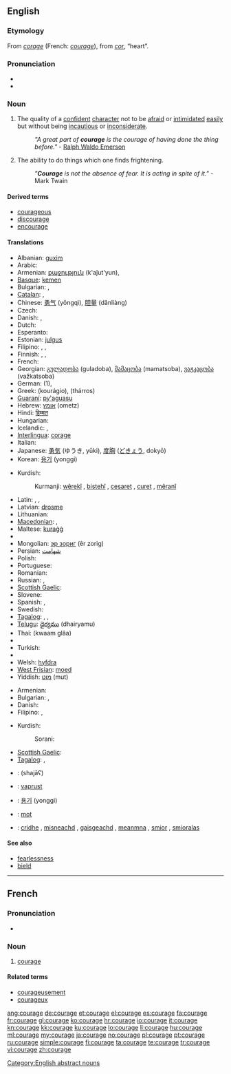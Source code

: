 {{also|Courage}}
==English==
{{wikipedia|Courage (disambiguation)|mul=Courage}}

===Etymology===
From {{etyl|fro}} ''[[corage]]'' (French: ''[[courage#French|courage]]''), from {{etyl|la}} ''[[cor]]'', “heart”.

===Pronunciation===
* {{IPA|/ˈkʌrɪdʒ/}}
* {{audio|en-us-courage.ogg|Audio (US)}}

===Noun===
{{en-noun|-}}

# The quality of a [[confident]] [[character]] not to be [[afraid]] or [[intimidate]]d [[easy|easily]] but without being [[incautious]] or [[inconsiderate]].
#: ''"A great part of '''courage''' is the courage of having done the thing before."'' - [[w:Ralph Waldo Emerson|Ralph Waldo Emerson]]
# The ability to do things which one finds frightening.
#: ''"'''Courage''' is not the absence of fear. It is acting in spite of it."'' -Mark Twain

====Derived terms====
* [[courageous]]
* [[discourage]]
* [[encourage]]

====Translations====
{{trans-top|quality of a confident character}}
* Albanian: [[guxim]]
* Arabic: {{Arab|[[شجاعة]]}} {{IPAchar|(šajāʕa)}} {{f}}
* Armenian: [[քաջություն]] (k'aǰut'yun),  {{t|hy|արիություն|tr=ariut’yun}}
* [[Basque]]: [[kemen#Basque|kemen]]
* Bulgarian: {{t+|bg|кураж|m}},  {{t+|bg|смелост|f}}
* [[Catalan]]: {{t-|ca|coratge|m}}, {{t+|ca|valor|m}}
* Chinese: [[勇气]] (yǒngqì), [[胆量]] (dǎnliàng)
* Czech: {{t-|cs|odvaha|f}}
* Danish: {{t|da|mod|n}}, {{t|da|tapperhed|c}}
* Dutch: {{t+|nl|moed|m}}
* Esperanto: {{t-|eo|kuraĝo|xs=Esperanto}}
* Estonian: [[julgus]]
* Filipino: {{tø|fil|tapang|xs=Filipino}},  {{tø|fil|katapangan|xs=Filipino}}, {{tø|fil|lakas ng loob|xs=Filipino}}
* Finnish: {{t+|fi|rohkeus}}, {{t-|fi|urheus}}, {{t-|fi|urhoollisuus}}
* French: {{t+|fr|courage|m}}
* Georgian: [[გულადობა]] (guladoba), [[მამაცობა]] (mamatsoba), [[ვაჟკაცობა]] (važkatsoba)
* German: {{t+|de|Courage|f}} (1), {{t+|de|Mut|m}}
* Greek: {{t+|el|κουράγιο|n}} (kourágio), {{t+|el|θάρρος|n}} (thárros)
* [[Guaraní]]: [[py'aguasu]]
* Hebrew: [[אומץ]] (ometz) {{m}}
* Hindi: [[हिम्मत]]
* Hungarian: {{t+|hu|bátorság}}
* Icelandic: {{t|is|hugrekki|f|n}}, {{t|is|kjarkur}}
* [[Interlingua]]: [[corage]]
* Italian: {{t+|it|coraggio|m}}
* Japanese: [[勇気]] (ゆうき, yūki), [[度胸]] ([[どきょう]], dokyō)
* Korean: [[용기]] (yonggi)
{{trans-mid}}
* Kurdish:
*: Kurmanji: [[wêrekî]] {{f}}, [[bistehî]] {{f}}, [[cesaret]] {{f}}, [[curet]] {{f}}, [[mêranî]] {{f}}
* Latin: {{t+|la|fortitudo|f}}, {{t+|la|virtus|f}}, {{t+|la|animus|m}}
* Latvian: [[drosme]]
* Lithuanian: {{t+|lt|drąsa|xs=Lithuanian}}
* [[Macedonian]]: {{t-|mk|храброст|f|tr=hrábrost}},  {{t-|mk|смелост|f|tr=smélost}}
* Maltese: [[kuraġġ]]
* {{trreq|Maori}}
* Mongolian: [[эр зориг]] (êr zorig)
* Persian: [[شهامت]]
* Polish: {{t+|pl|odwaga|f}}
* Portuguese: {{t+|pt|coragem|f}}
* Romanian: {{t-|ro|curaj|n}}
* Russian: {{t+|ru|мужество|n|tr=múžestvo}},  {{t+|ru|смелость|f|tr=smélost’}}
* [[Scottish Gaelic]]: {{t-|gd|tapachd|f|xs=Scottish Gaelic}}
* Slovene: {{t+|sl|pogum|m}}
* Spanish: {{t+|es|coraje|m}}, {{t+|es|valor|m}}
* Swedish: {{t+|sv|mod|n}}
* [[Tagalog]]: {{t|tl|tapang|xs=Tagalog}},  {{t|tl|katapangan|xs=Tagalog}}, {{t-|tl|lakas ng loob|xs=Tagalog}}
* [[Telugu]]: [[ధైర్యము]] (dhairyamu)
* Thai: {{Thai|[[ความกล้า]]}} (kwaam glâa)
* {{trreq|Tibetan}}
* Turkish: {{t+|tr|cesaret}}
* {{trreq|Vietnamese}}
* Welsh: [[hyfdra]] {{m}}
* [[West Frisian]]: [[moed]]
* Yiddish: [[מוט]] (mut) {{m}}
{{trans-bottom}}

{{trans-top|ability to do frightening things}}
* Armenian: {{t|hy|խիզախություն|tr=xizaxut’yun}}
* Bulgarian: {{t|bg|мъжество|n}},  {{t|bg|решителност|f}}
* Danish: {{t-|da|mod|n}}
* Filipino: {{tø|fil|katapangan|xs=Filipino}}, {{tø|fil|lakas ng loob|xs=Filipino}}
{{trans-mid}}
* Kurdish:
*: Sorani: {{t|ku|پاڵه‌وانی|tr=pALawAnee|sc=ku-Arab}}
* [[Scottish Gaelic]]: {{t-|gd|tapachd|f|xs=Scottish Gaelic}}
* [[Tagalog]]: {{t|tl|katapangan|xs=Tagalog}}, {{t-|tl|lakas ng loob|xs=Tagalog}}
{{trans-bottom}}

{{checktrans-top}}
* {{ttbc|Arabic}}: {{Arab|[[شجاع]]}} (shajāʕ)
* {{ttbc|Estonian}}: [[vaprust]]
* {{ttbc|Korean}}: [[용기]] (yonggi)
* {{ttbc|Norwegian}}: [[mot]] {{n}}
* {{ttbc|Scottish Gaelic}}: [[cridhe]] {{m}}, [[misneachd]] {{f}}, [[gaisgeachd]] {{f}}, [[meanmna]] {{m}}, [[smior]] {{m}}, [[smioralas]] {{m}}
{{trans-bottom}}

====See also====
* [[fearlessness]]
* [[bield]]

[[Category:English abstract nouns]]

----

==French==

===Pronunciation===
* {{audio|Fr-courage.ogg|audio}}

===Noun===
{{fr-noun|m}}

# [[#Noun|courage]]

====Related terms====
* [[courageusement]]
* [[courageux]]

[[ang:courage]]
[[de:courage]]
[[et:courage]]
[[el:courage]]
[[es:courage]]
[[fa:courage]]
[[fr:courage]]
[[gl:courage]]
[[ko:courage]]
[[hr:courage]]
[[io:courage]]
[[it:courage]]
[[kn:courage]]
[[kk:courage]]
[[ku:courage]]
[[lo:courage]]
[[li:courage]]
[[hu:courage]]
[[ml:courage]]
[[my:courage]]
[[ja:courage]]
[[no:courage]]
[[pl:courage]]
[[pt:courage]]
[[ru:courage]]
[[simple:courage]]
[[fi:courage]]
[[ta:courage]]
[[te:courage]]
[[tr:courage]]
[[vi:courage]]
[[zh:courage]]